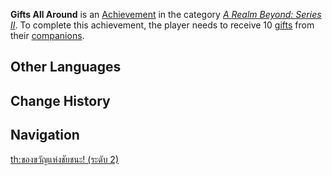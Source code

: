{{Achievement Infobox
|title        = Gifts All Around
|id           = 81084
|order id     = 1085
|category     = A Realm Beyond: Series II
|description  = Receive 10 [[Serenitea Pot/Sets|gifts]] from your [[companions]].
|requirements = 
|primogems    = 10
|tracking     = Tracks the total number of gifts received.
|topic        = 
|set          = Gifts All Around
|tier         = 2
|tiers_total  = 3
|tier1        = Gifts All Around (Tier 1)
|tier2        = Gifts All Around (Tier 2)
|tier3        = Gifts All Around (Tier 3)
|prev         = Gifts All Around (Tier 1)
|next         = Gifts All Around (Tier 3)
}}
'''Gifts All Around''' is an [[Achievement]] in the category ''[[A Realm Beyond: Series II]]''. To complete this achievement, the player needs to receive 10 [[Serenitea Pot/Sets|gifts]] from their [[companions]].
<!--
==Trivia==

==Video Guides==
{{EVT
|video1   = 
|caption1 = 
}}
-->
==Other Languages==
{{Transclude|Gifts All Around|Other Languages}}

==Change History==
{{Change History|1.6}}
<!--
==References==
{{Reflist}}
-->
==Navigation==
{{Achievement Navbox|A Realm Beyond: Series II}}
[[th:ของขวัญแห่งชัยชนะ! (ระดับ 2)]]